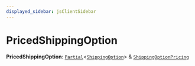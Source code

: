 ```yaml
---
displayed_sidebar: jsClientSidebar
---
```



# PricedShippingOption

 **PricedShippingOption**: [`Partial`](internal.Partial.mdx)<[`ShippingOption`](../classes/internal.ShippingOption.mdx)\> & [`ShippingOptionPricing`](internal.ShippingOptionPricing.mdx)
